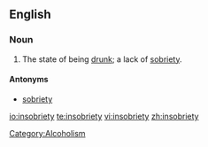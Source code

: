 ==English==

===Noun===
{{en-noun|insobrieties}}

# {{jocular|or|humorous}} The state of being [[drunk]]; a lack of [[sobriety]].

====Antonyms====
*[[sobriety]]

[[Category:Alcoholism]]

[[io:insobriety]]
[[te:insobriety]]
[[vi:insobriety]]
[[zh:insobriety]]